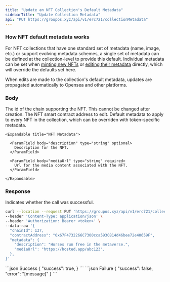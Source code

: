 ```yaml
---
title: "Update an NFT Collection's Default Metadata"
sidebarTitle: "Update Collection Metadata"
api: "PUT https://groupos.xyz/api/v1/erc721/collectionMetadata"
---
```


### How NFT default metadata works

For NFT collections that have one standard set of metadata (name, image, etc.) or support evolving metadata
schemes, a single set of metadata can be defined at the collection-level to provide this default.
Individual metadata can be set when [minting new NFTs](/api/v1/erc721/post/mint) or [editing their metadata](/api/v1/erc721/put/tokenMetadata) directly, which will override the defaults set here.

When edits are made to the collection's default metadata, updates are propagated automatically to Opensea and other platforms.

### Body

<ParamField body="chainId" type="number" required>
  The id of the chain supporting the NFT. This cannot be changed after creation.
</ParamField>

<ParamField body="contractAddress" type="string" required>
  The NFT smart contract address to edit.
</ParamField>

<ParamField body="metadata" type="object">
    Default metadata to apply to every NFT in the collection, which can be overriden with token-specific metadata.

    <Expandable title="NFT Metadata">

      <ParamField body="description" type="string" optional>
        Description for the NFT.
      </ParamField>

      <ParamField body="mediaUrl" type="string" required>
        Url for the media content associated with the NFT.
      </ParamField>

    </Expandable>

</ParamField>

### Response

<ResponseField name="success" type="boolean">
  Indicates whether the call was successful.
</ResponseField>

<RequestExample>

```bash Example Request
curl --location --request PUT 'https://groupos.xyz/api/v1/erc721/collectionMetadata' \
--header 'Content-Type: application/json' \
--header 'Authorization: Bearer <token>' \
--data-raw '{
  "chainId": 137,
  "contractAddress": "0x67F4732266C7300cca593C814d46bee72e40659F",
  "metadata": {
    "description": "Horses run free in the metaverse.",
    "mediaUrl": "https://hosted.app/abc123",
  },
}'
```

</RequestExample>

<ResponseExample>
  ```json Success
  {
    "success": true,
  }
  ```
  ```json Failure
  {
    "success": false,
    "error": "[message]"
  }
  ```
</ResponseExample>

